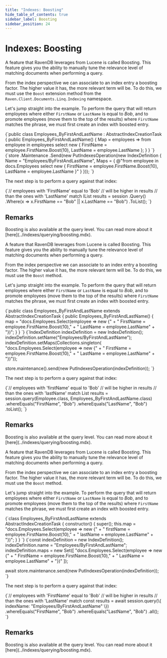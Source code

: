 ```yaml
---
title: "Indexes: Boosting"
hide_table_of_contents: true
sidebar_label: Boosting
sidebar_position: 24
---
```





# Indexes: Boosting
<LanguageSwitcher supportedLanguages={supportedLanguages} />
<LanguageContent language="csharp">


A feature that RavenDB leverages from Lucene is called Boosting. This feature gives you the ability to manually tune the relevance level of matching documents when performing a query. 

From the index perspective we can associate to an index entry a boosting factor. The higher value it has, the more relevant term will be. To do this, we must use the `Boost` extension method from the `Raven.Client.Documents.Linq.Indexing` namespace.

Let's jump straight into the example. To perform the query that will return employees where either `FirstName` or `LastName` is equal to _Bob_, and to promote employees (move them to the top of the results) where `FirstName` matches the phrase, we must first create an index with boosted entry.

<Tabs groupId='languageSyntax'>
<TabItem value="AbstractIndexCreationTask" label="AbstractIndexCreationTask">
<CodeBlock language="csharp">
{`public class Employees_ByFirstAndLastName : AbstractIndexCreationTask<Employee>
{
    public Employees_ByFirstAndLastName()
    {
        Map =
            employees =>
            from employee in employees
            select new
            {
                FirstName = employee.FirstName.Boost(10),
                LastName = employee.LastName
            };
    }
}
`}
</CodeBlock>
</TabItem>
<TabItem value="Operation" label="Operation">
<CodeBlock language="csharp">
{`store
    .Maintenance
    .Send(new PutIndexesOperation(new IndexDefinition
    {
        Name = "Employees/ByFirstAndLastName",
        Maps =
        {
            @"from employee in docs.Employees
              select new
              {
                  FirstName = employee.FirstName.Boost(10),
                  LastName = employee.LastName
              }"
        }
    }));
`}
</CodeBlock>
</TabItem>
</Tabs>

The next step is to perform a query against that index:

<TabItem value="boosting_3" label="boosting_3">
<CodeBlock language="csharp">
{`// employees with 'FirstName' equal to 'Bob'
// will be higher in results
// than the ones with 'LastName' match
IList<Employee> results = session
    .Query<Employee, Employees_ByFirstAndLastName>()
    .Where(x => x.FirstName == "Bob" || x.LastName == "Bob")
    .ToList();
`}
</CodeBlock>
</TabItem>

## Remarks

<Admonition type="info" title="">
Boosting is also available at the query level. You can read more about it [here](../indexes/querying/boosting.mdx).
</Admonition>


</LanguageContent>
<LanguageContent language="java">


A feature that RavenDB leverages from Lucene is called Boosting. This feature gives you the ability to manually tune the relevance level of matching documents when performing a query. 

From the index perspective we can associate to an index entry a boosting factor. The higher value it has, the more relevant term will be. To do this, we must use the `Boost` method.

Let's jump straight into the example. To perform the query that will return employees where either `FirstName` or `LastName` is equal to _Bob_, and to promote employees (move them to the top of the results) where `FirstName` matches the phrase, we must first create an index with boosted entry.

<Tabs groupId='languageSyntax'>
<TabItem value="AbstractIndexCreationTask" label="AbstractIndexCreationTask">
<CodeBlock language="java">
{`public class Employees_ByFirstAndLastName extends AbstractIndexCreationTask {
    public Employees_ByFirstAndLastName() {
        map = "docs.Employees.Select(employee => new {" +
            "    FirstName = employee.FirstName.Boost(10)," +
            "    LastName = employee.LastName" +
            "})";
    }
}
`}
</CodeBlock>
</TabItem>
<TabItem value="Operation" label="Operation">
<CodeBlock language="java">
{`IndexDefinition indexDefinition = new IndexDefinition();
indexDefinition.setName("Employees/ByFirstAndLastName");
indexDefinition.setMaps(Collections.singleton(
    "docs.Employees.Select(employee => new {" +
    "    FirstName = employee.FirstName.Boost(10)," +
    "    LastName = employee.LastName" +
    "})"));

store.maintenance().send(new PutIndexesOperation(indexDefinition));
`}
</CodeBlock>
</TabItem>
</Tabs>

The next step is to perform a query against that index:

<TabItem value="boosting_3" label="boosting_3">
<CodeBlock language="java">
{`// employees with 'firstName' equal to 'Bob'
// will be higher in results
// than the ones with 'lastName' match
List<Employee> results = session.query(Employee.class, Employees_ByFirstAndLastName.class)
    .whereEquals("FirstName", "Bob")
    .whereEquals("LastName", "Bob")
    .toList();
`}
</CodeBlock>
</TabItem>

## Remarks

<Admonition type="info" title="">
Boosting is also available at the query level. You can read more about it [here](../indexes/querying/boosting.mdx).
</Admonition>


</LanguageContent>
<LanguageContent language="nodejs">


A feature that RavenDB leverages from Lucene is called Boosting. This feature gives you the ability to manually tune the relevance level of matching documents when performing a query. 

From the index perspective we can associate to an index entry a boosting factor. The higher value it has, the more relevant term will be. To do this, we must use the `Boost` method.

Let's jump straight into the example. To perform the query that will return employees where either `FirstName` or `LastName` is equal to _Bob_, and to promote employees (move them to the top of the results) where `FirstName` matches the phrase, we must first create an index with boosted entry.

<Tabs groupId='languageSyntax'>
<TabItem value="AbstractIndexCreationTask" label="AbstractIndexCreationTask">
<CodeBlock language="js">
{`class Employees_ByFirstAndLastName extends AbstractIndexCreationTask {
    constructor() {
        super();
        this.map = "docs.Employees.Select(employee => new {" +
            "    firstName = employee.FirstName.Boost(10)," +
            "    lastName = employee.LastName" +
            "})";
    }
}
`}
</CodeBlock>
</TabItem>
<TabItem value="Operation" label="Operation">
<CodeBlock language="js">
{`const indexDefinition = new IndexDefinition();
indexDefinition.name = "Employees/ByFirstAndLastName";
indexDefinition.maps = new Set([ 
    "docs.Employees.Select(employee => new {" +
    "    FirstName = employee.FirstName.Boost(10)," +
    "    LastName = employee.LastName" +
    "})" 
]);

await store.maintenance.send(new PutIndexesOperation(indexDefinition));
`}
</CodeBlock>
</TabItem>
</Tabs>

The next step is to perform a query against that index:

<TabItem value="boosting_3" label="boosting_3">
<CodeBlock language="js">
{`// employees with 'FirstName' equal to 'Bob'
// will be higher in results
// than the ones with 'LastName' match
const results = await session.query(\{ indexName: "Employees/ByFirstAndLastName" \})
    .whereEquals("FirstName", "Bob")
    .whereEquals("LastName", "Bob")
    .all();
`}
</CodeBlock>
</TabItem>

## Remarks

<Admonition type="info" title="">
Boosting is also available at the query level. You can read more about it [here](../indexes/querying/boosting.mdx).
</Admonition>


</LanguageContent>

<!---
### Querying
- [Searching](../indexes/querying/searching)
- [Boosting](../indexes/querying/boosting)

### Indexes
- [Analyzers](../indexes/using-analyzers)
- [Storing Data in Index](../indexes/storing-data-in-index)
- [Term Vectors](../indexes/using-term-vectors)
- [Dynamic Fields](../indexes/using-dynamic-fields)


-->